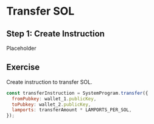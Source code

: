 # Transfer SOL

## Step 1: Create Instruction

Placeholder

## Exercise

Create instruction to transfer SOL.

```js
const transferInstruction = SystemProgram.transfer({
  fromPubkey: wallet_1.publicKey,
  toPubkey: wallet_2.publicKey,
  lamports: transferAmount * LAMPORTS_PER_SOL,
});
```
